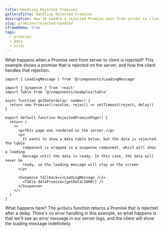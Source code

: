 ```yaml
---
title: Handling Rejected Promises
galleryTitle: Handling Rejected Promises
description: How to handle a rejected Promise sent from server to client
slug: promises/rejected-handled
iframeDemo: true
tags:
  - promises
  - data
  - error
---
```


What happens when a Promise sent from server to client is rejected? This example shows a promise that is rejected on the server, and how the client handles that rejection.

```page.tsx
import { LoadingMessage } from '@/components/LoadingMessage'

import { Suspense } from 'react'
import Table from '@/components/examples/table'

async function getData(delay: number) {
  return new Promise((resolve, reject) => setTimeout(reject, delay))
}

export default function RejectedPromisePage() {
  return (
    <>
      <p>This page was rendered on the server.</p>
      <p>
        It wants to show a data table below, but the data is rejected. The table
        component is wrapped in a Suspense component, which will show a loading
        message until the data is ready. In this case, the data will never be
        ready, so the loading message will stay on the screen
      </p>

      <Suspense fallback={<LoadingMessage />}>
        <Table dataPromise={getData(1000)} />
      </Suspense>
    </>
  )
}
```

What happens here? The `getData` function returns a Promise that is rejected after a delay. There's no error handling in this example, so what happens is that we'll see an error message in our server logs, and the client will show the loading message indefinitely.
